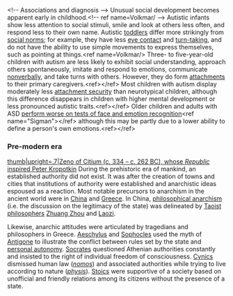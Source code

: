 {{pp-protected|reason=Persistent addition of [[WP:INTREF|unsourced or poorly sourced content]]|small=yes}}
{{short description|Political philosophy and movement}}
{{redirect2|Anarchist|Anarchists|other uses|Anarchists (disambiguation)}}
{{pp-move-indef}}
{{good article}}
{{use dmy dates|date=March 2020}}
{{use British English|date=January 2014}}
{{anarchism sidebar}}
{{basic forms of government}}



&lt;!-- Associations and diagnosis --&gt;
Unusual social development becomes apparent early in childhood.&lt;!-- ref name=Volkmar/ --&gt; Autistic infants show less attention to social stimuli, smile and look at others less often, and respond less to their own name. Autistic [[toddler]]s differ more strikingly from [[social norms]]; for example, they have less [[eye contact]] and [[turn-taking]], and do not have the ability to use simple movements to express themselves, such as pointing at things.&lt;ref name=Volkmar/&gt; Three- to five-year-old children with autism are less likely to exhibit social understanding, approach others spontaneously, imitate and respond to emotions, communicate [[nonverbal autism|nonverbal]]ly, and take turns with others. However, they do form [[Attachment (psychology)|attachments]] to their primary caregivers.&lt;ref&gt;{{cite journal | vauthors = Sigman M, Dijamco A, Gratier M, Rozga A | title = Early detection of core deficits in autism | journal = Mental Retardation and Developmental Disabilities Research Reviews | volume = 10 | issue = 4 | pages = 221–233 | year = 2004 | pmid = 15666338 | doi = 10.1002/mrdd.20046 | citeseerx = 10.1.1.492.9930 }}&lt;/ref&gt; Most children with autism display moderately less [[Attachment in children#Secure attachment|attachment security]] than neurotypical children, although this difference disappears in children with higher mental development or less pronounced autistic traits.&lt;ref&gt;{{cite journal | vauthors = Rutgers AH, Bakermans-Kranenburg MJ, van Ijzendoorn MH, van Berckelaer-Onnes IA | title = Autism and attachment: a meta-analytic review | journal = Journal of Child Psychology and Psychiatry, and Allied Disciplines | volume = 45 | issue = 6 | pages = 1123–1134 | date = September 2004 | pmid = 15257669 | doi = 10.1111/j.1469-7610.2004.t01-1-00305.x }}&lt;/ref&gt; Older children and adults with ASD [[Face perception#In individuals with autism spectrum disorder|perform worse on tests of face and emotion recognition]]&lt;ref name=&quot;Sigman&quot;&gt;{{cite journal | vauthors = Sigman M, Spence SJ, Wang AT | title = Autism from developmental and neuropsychological perspectives | journal = Annual Review of Clinical Psychology | volume = 2 | pages = 327–355 | year = 2006 | pmid = 17716073 | doi = 10.1146/annurev.clinpsy.2.022305.095210 }}&lt;/ref&gt; although this may be partly due to a lower ability to define a person's own emotions.&lt;ref&gt;{{cite journal | vauthors = Bird G, Cook R | title = Mixed emotions: the contribution of alexithymia to the emotional symptoms of autism | journal = Translational Psychiatry | volume = 3 | issue = 7 | pages = e285 | date = July 2013 | pmid = 23880881 | pmc = 3731793 | doi = 10.1038/tp.2013.61 }}&lt;/ref&gt;



=== Pre-modern era ===
{{main|Definition of anarchism}}
{{see also|Anarchist terminology}}

[[File:Paolo Monti - Servizio fotografico (Napoli, 1969) - BEIC 6353768.jpg|thumb|upright=.7|[[Zeno of Citium]] (c. 334 – c. 262 BC), whose ''[[Republic (Zeno)|Republic]]'' inspired [[Peter Kropotkin]]{{sfn|Marshall|1993|p=70}}]]
During the prehistoric era of mankind, an established authority did not exist.{{Citation needed|date=July 2020}} It was after the creation of towns and cities that institutions of authority were established and anarchistic ideas espoused as a reaction.{{sfn|Graham|2005|pp=xi–xiv}} Most notable precursors to anarchism in the ancient world were in [[History of China|China]] and [[Ancient Greece|Greece]]. In China, [[philosophical anarchism]] (i.e. the discussion on the legitimacy of the state) was delineated by [[Taoism|Taoist philosophers]] [[Zhuang Zhou]] and [[Laozi]].{{sfnm|1a1=Coutinho|1y=2016|2a1=Marshall|2y=1993|2p=54}}

Likewise, anarchic attitudes were articulated by tragedians and philosophers in Greece. [[Aeschylus]] and [[Sophocles]] used the myth of [[Antigone]] to illustrate the conflict between rules set by the state and [[autonomy|personal autonomy]]. [[Socrates]] questioned Athenian authorities constantly and insisted to the right of individual freedom of consciousness. [[Cynicism (philosophy)|Cynics]] dismissed human law (''[[Nomos (sociology)|nomos]]'') and associated authorities while trying to live according to nature (''[[physis]]''). [[Stoics]] were supportive of a society based on unofficial and friendly relations among its citizens without the presence of a state.{{sfn|Marshall|1993|pp=4, 66–73}}


{{Infobox medical condition (new)
| name            = Autism
| image           = Autism-stacking-cans 2nd edit.jpg
| alt             = Boy stacking cans
| caption         = Repetitively stacking or lining up objects is commonly associated with autism.
| field           = [[Psychiatry]]
| symptoms        = Trouble with [[Interpersonal relationship|social interaction]], impaired [[communication]], restricted interests, repetitive behavior&lt;ref name=Land2008/&gt;
| complications   = Social isolation, employment problems, family stress, [[bullying]], [[self-harm]]&lt;ref&gt;{{cite web |title=Autism spectrum disorder - Symptoms and causes |url=https://www.mayoclinic.org/diseases-conditions/autism-spectrum-disorder/symptoms-causes/syc-20352928 |website=Mayo Clinic |accessdate=13 July 2019 |language=en}}&lt;/ref&gt;
| onset           = By age two or three&lt;ref name=NIH2016&gt;{{cite web |title= NIMH &quot; Autism Spectrum Disorder |url= https://www.nimh.nih.gov/health/topics/autism-spectrum-disorders-asd/index.shtml |website= nimh.nih.gov |accessdate= 20 April 2017 |date= October 2016}}&lt;/ref&gt;&lt;ref name=DSM5/&gt;
| duration        = [[Chronic condition|Long-term]]&lt;ref name=NIH2016/&gt;
| causes          = [[Heritability of autism|Genetic]] and environmental factors&lt;ref name=Ch2012/&gt;
| risks           =
| diagnosis       = Based on behavior and developmental history&lt;ref name=NIH2016/&gt;
| differential    = [[Reactive attachment disorder]], [[intellectual disability]], [[schizophrenia]]&lt;ref&gt;{{cite book |vauthors=Corcoran J, Walsh J |title=Clinical Assessment and Diagnosis in Social Work Practice |url={{Google books|y28kokLoe78C|page=72|plainurl=yes}} |publisher=Oxford University Press, New York |date=9 February 2006 |isbn=978-0-19-516830-3 |oclc=466433183 |lccn=2005027740 |page=72 }}&lt;/ref&gt;
| prevention      =
| management      = [[Behavioral therapy]], [[speech therapy]], [[psychotropic medication]]&lt;ref name=CCD2007/&gt;&lt;ref name=San2016/&gt;&lt;ref&gt;{{cite journal | vauthors = Sukhodolsky DG, Bloch MH, Panza KE, Reichow B | title = Cognitive-behavioral therapy for anxiety in children with high-functioning autism: a meta-analysis | journal = Pediatrics | volume = 132 | issue = 5 | pages = e1341-50 | date = November 2013 | pmid = 24167175 | pmc = 3813396 | doi = 10.1542/peds.2013-1193 }}&lt;/ref&gt;
| medication      =  [[Atypical antipsychotics|Antipsychotics]], [[antidepressants]], [[stimulants]] (associated symptoms)&lt;ref name=Ji2015/&gt;&lt;ref name=&quot;Oswald DP 2006&quot;/&gt;&lt;ref name=&quot;ReferenceA&quot;/&gt;
| prognosis = Frequently poor&lt;ref name=Ste106/&gt;
| frequency       = 24.8 million (2015)&lt;ref name=GBD2015Pre/&gt;
| deaths          =
}}
